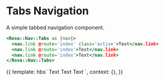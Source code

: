 
<Meta title="Rose|Nav|Tabs" component="Nav/Tabs" />

# Tabs Navigation

A simple tabbed navigation component.

```handlebars
<Rose::Nav::Tabs as |nav|>
  <nav.link @route='index' class='active'>Text</nav.link>
  <nav.link @route='index'>Text</nav.link>
  <nav.link @route='index'>Text</nav.link>
</Rose::Nav::Tabs>
```

<Preview>
  <Story name="Basic Tabs">
    {{
      template: hbs`
      <Rose::Nav::Tabs as |nav|>
        <nav.link @route='index' class="active">Text</nav.link>
        <nav.link @route='index'>Text</nav.link>
        <nav.link @route='index'>Text</nav.link>
      </Rose::Nav::Tabs>
    `,
      context: {},
    }}
  </Story>
</Preview>
